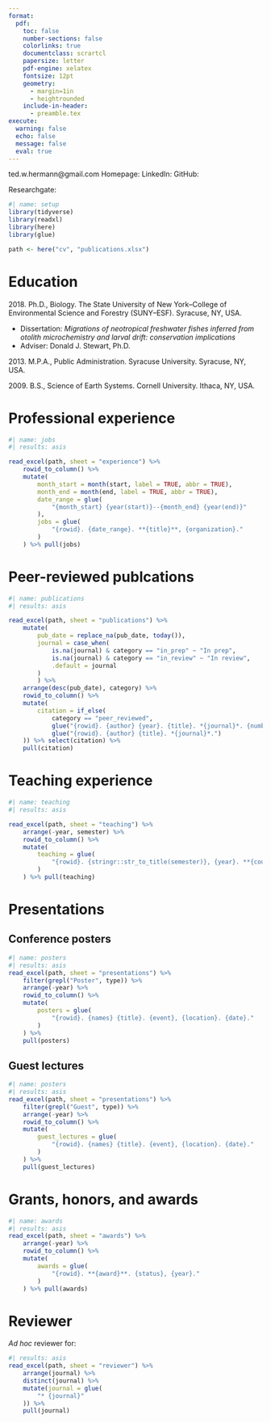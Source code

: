 ```yaml
---
format:
  pdf:
    toc: false
    number-sections: false
    colorlinks: true
    documentclass: scrartcl
    papersize: letter
    pdf-engine: xelatex
    fontsize: 12pt
    geometry:
      - margin=1in
      - heightrounded
    include-in-header:
      - preamble.tex
execute:
  warning: false
  echo: false
  message: false
  eval: true
---
```

\begingroup
\par\centering{\LARGE{Theodore Warren Hermann, Ph.D.}}
\vspace{-5pt}
\par\centering {\large\Letter} ted.w.hermann@gmail.com
\vspace{-5pt}
\par\centering Homepage: \href{https://mrguyperson.quarto.pub/home/}{mrguyperson.quarto.pub/home/}
\vspace{-5pt}
\par\centering LinkedIn: \href{https://www.linkedin.com/in/theodorewhermann/}{linkedin.com/in/theodorewhermann}
\vspace{-5pt}
\par\centering GitHub: \href{https://www.github.com/mrguyperson}{github.com/mrguyperson}
\vspace{-5pt}
\par\centering Researchgate: \href{https://www.researchgate.net/profile/Theodore-Hermann}{researchgate.net/profile/Theodore-Hermann}

\endgroup

```r
#| name: setup
library(tidyverse)
library(readxl)
library(here)
library(glue)

path <- here("cv", "publications.xlsx")


```

# Education

2018\. Ph.D., Biology. The State University of New York–College of Environmental Science and Forestry (SUNY–ESF). Syracuse, NY, USA.

* Dissertation: *Migrations of neotropical freshwater fishes inferred from otolith microchemistry and larval drift: conservation implications* 
* Adviser: Donald J. Stewart, Ph.D.

2013\. M.P.A., Public Administration. Syracuse University. Syracuse, NY, USA.

2009\. B.S., Science of Earth Systems. Cornell University. Ithaca, NY, USA.

# Professional experience

```r
#| name: jobs
#| results: asis

read_excel(path, sheet = "experience") %>%
    rowid_to_column() %>%
    mutate(
        month_start = month(start, label = TRUE, abbr = TRUE),
        month_end = month(end, label = TRUE, abbr = TRUE),
        date_range = glue(
            "{month_start} {year(start)}--{month_end} {year(end)}"
        ),
        jobs = glue(
            "{rowid}. {date_range}. **{title}**, {organization}."
        )
    ) %>% pull(jobs)

```


# Peer-reviewed publcations
```r
#| name: publications
#| results: asis

read_excel(path, sheet = "publications") %>%
    mutate(
        pub_date = replace_na(pub_date, today()),
        journal = case_when(
            is.na(journal) & category == "in_prep" ~ "In prep",
            is.na(journal) & category == "in_review" ~ "In review",
            .default = journal
        )
        ) %>%
    arrange(desc(pub_date), category) %>%
    rowid_to_column() %>%
    mutate(
        citation = if_else(
            category == "peer_reviewed",
            glue("{rowid}. {author} {year}. {title}. *{journal}*. {number}. DOI: [{doi}](https://doi.org/{doi})"),
            glue("{rowid}. {author} {title}. *{journal}*.")
    )) %>% select(citation) %>%
    pull(citation)


```

# Teaching experience

```r
#| name: teaching
#| results: asis

read_excel(path, sheet = "teaching") %>%
    arrange(-year, semester) %>%
    rowid_to_column() %>%
    mutate(
        teaching = glue(
            "{rowid}. {stringr::str_to_title(semester)}, {year}. **{course}**, {institution}. {title}."
        )
    ) %>% pull(teaching)

```

# Presentations

## Conference posters

```r
#| name: posters
#| results: asis
read_excel(path, sheet = "presentations") %>%
    filter(grepl("Poster", type)) %>%
    arrange(-year) %>%
    rowid_to_column() %>%
    mutate(
        posters = glue(
            "{rowid}. {names} {title}. {event}, {location}. {date}."
        )
    ) %>%
    pull(posters)

```

## Guest lectures

```r
#| name: posters
#| results: asis
read_excel(path, sheet = "presentations") %>%
    filter(grepl("Guest", type)) %>%
    arrange(-year) %>%
    rowid_to_column() %>%
    mutate(
        guest_lectures = glue(
            "{rowid}. {names} {title}. {event}, {location}. {date}."
        )
    ) %>%
    pull(guest_lectures)

```

# Grants, honors, and awards

```r
#| name: awards
#| results: asis
read_excel(path, sheet = "awards") %>%
    arrange(-year) %>%
    rowid_to_column() %>%
    mutate(
        awards = glue(
            "{rowid}. **{award}**. {status}, {year}."
        )
    ) %>% pull(awards)

```

# Reviewer
*Ad hoc* reviewer for:

```r
#| results: asis
read_excel(path, sheet = "reviewer") %>%
    arrange(journal) %>%
    distinct(journal) %>%
    mutate(journal = glue(
        "* {journal}"
    )) %>%
    pull(journal)

```
